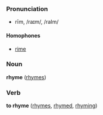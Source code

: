 ===Pronunciation===
*rīm, /raɪm/, /raIm/
====Homophones====
*[[rime]]

===Noun===
'''rhyme''' ([[rhymes]])

===Verb===
'''to rhyme''' ([[rhymes]], [[rhymed]], [[rhyming]])